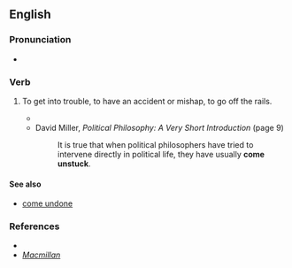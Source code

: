 ==English==

===Pronunciation===
* {{audio|en-au-come unstuck.ogg|Audio (AU)|lang=en}}

===Verb===
{{head|en|verb}}

# {{lb|en|idiomatic|British}} To get into trouble, to have an accident or mishap, to go off the rails.
#* {{RQ:Wodehouse Offing|chapter=XII|passage=“Well, if you must know,” he said, “she's broken the engagement.” This didn't get us any farther. We had assumed as much. You don't go calling people rats if love still lingers. “But it's only an hour or so,” I said, “since I left her outside a hostelry called the ‘Fox and Goose’, and she had just been giving you a rave notice. What '''came unstuck'''? What did you do to the girl?”}}
#* David Miller, ''Political Philosophy: A Very Short Introduction'' (page 9)
#*: It is true that when political philosophers have tried to intervene directly in political life, they have usually '''come unstuck'''.

====See also====
* [[come undone]]

===References===
* {{R:Longman}}
* ''[https://www.macmillandictionary.com/dictionary/british/come-undone-untied-unstuck-etc Macmillan]''